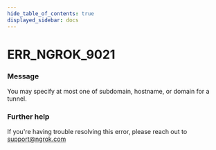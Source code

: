 ```yaml
---
hide_table_of_contents: true
displayed_sidebar: docs
---
```



# ERR_NGROK_9021

### Message

You may specify at most one of subdomain, hostname, or domain for a tunnel.

<ErrorDetails error="err_ngrok_9021" />

### Further help

If you're having trouble resolving this error, please reach out to [support@ngrok.com](mailto:support@ngrok.com?subject=Help%20with%20ERR_NGROK_9021)

